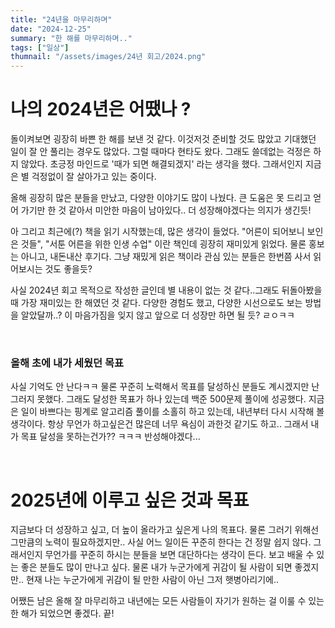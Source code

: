 ```yaml
---
title: "24년을 마무리하며"
date: "2024-12-25"
summary: "한 해를 마무리하며.."
tags: ["일상"]
thumnail: "/assets/images/24년 회고/2024.png"
---
```


# 나의 2024년은 어땠나 ?

돌이켜보면 굉장히 바쁜 한 해를 보낸 것 같다. 이것저것 준비할 것도 많았고 기대했던 일이 잘 안 풀리는 경우도 많았다.
그럴 때마다 현타도 왔다. 그래도 쓸데없는 걱정은 하지 않았다. 초긍정 마인드로 '때가 되면 해결되겠지' 라는 생각을 했다.
그래서인지 지금은 별 걱정없이 잘 살아가고 있는 중이다.

올해 굉장히 많은 분들을 만났고, 다양한 이야기도 많이 나눴다. 큰 도움은 못 드리고 얻어 가기만 한 것 같아서 미안한 마음이 남아있다..
더 성장해야겠다는 의지가 생긴듯!

아 그리고 최근에(?) 책을 읽기 시작했는데, 많은 생각이 들었다. "어른이 되어보니 보인은 것들", "서툰 어른을 위한 인생 수업" 이란 책인데
굉장히 재미있게 읽었다. 물론 홍보는 아니고, 내돈내산 후기다. 그냥 재밌게 읽은 책이라 관심 있는 분들은 한번쯤 사서 읽어보시는 것도 좋을듯?

사실 2024년 회고 목적으로 작성한 글인데 별 내용이 없는 것 같다..그래도 뒤돌아봤을 때 가장 재미있는 한 해였던 것 같다.
다양한 경험도 했고, 다양한 시선으로도 보는 방법을 알았달까..? 이 마음가짐을 잊지 않고 앞으로 더 성장만 하면 될 듯? ㄹㅇㅋㅋ

<br />

### 올해 초에 내가 세웠던 목표

사실 기억도 안 난다ㅋㅋ 물론 꾸준히 노력해서 목표를 달성하신 분들도 계시겠지만 난 그러지 못했다. 그래도 달성한 목표가 하나
있는데 백준 500문제 풀이에 성공했다. 지금은 일이 바쁘다는 핑계로 알고리즘 풀이를 소홀히 하고 있는데, 내년부터 다시 시작해 볼 생각이다.
항상 무언가 하고싶은건 많은데 너무 욕심이 과한것 같기도 하고.. 그래서 내가 목표 달성을 못하는건가?? ㅋㅋㅋ 반성해야겠다...

<br />

# 2025년에 이루고 싶은 것과 목표

지금보다 더 성장하고 싶고, 더 높이 올라가고 싶은게 나의 목표다. 물론 그러기 위해선 그만큼의 노력이 필요하겠지만..
사실 어느 일이든 꾸준히 한다는 건 정말 쉽지 않다. 그래서인지 무언가를 꾸준히 하시는 분들을 보면 대단하다는 생각이 든다.
보고 배울 수 있는 좋은 분들도 많이 만나고 싶다. 물론 내가 누군가에게 귀감이 될 사람이 되면 좋겠지만.. 현재 나는 누군가에게 귀감이 될 만한
사람이 아닌 그저 햇병아리기에..

어쨌든 남은 올해 잘 마무리하고 내년에는 모든 사람들이 자기가 원하는 걸 이룰 수 있는 한 해가 되었으면 좋겠다. 끝!
